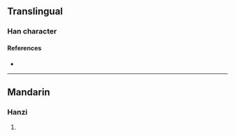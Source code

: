 {{character info/new}}
==Translingual==

===Han character===
{{Han char|rn=86|rad=火|as=08|sn=12|four=|canj=FOG,XFOG|ids=⿰火隹}}

====References====
* {{Han ref|kx=0675.080|dkj=19120|hdz=32209.130|uh=7133|ud=28979}}

----

==Mandarin==

===Hanzi===
{{cmn-hanzi|pin=[[jué]] ([[jue2]])|wg=chüeh<sup>2</sup>}}

# {{defn|lang=cmn|sort=火08}}